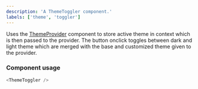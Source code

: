 ```yaml
---
description: 'A ThemeToggler component.'
labels: ['theme', 'toggler']
---
```



Uses the [ThemeProvider](https://bit.dev/learn-bit-react/base-ui/themes/theme-provider) component to store active theme in context which is then passed to the provider. The button onclick toggles between dark and light theme which are merged with the base and customized theme given to the provider.

### Component usage

```js
<ThemeToggler />
```
